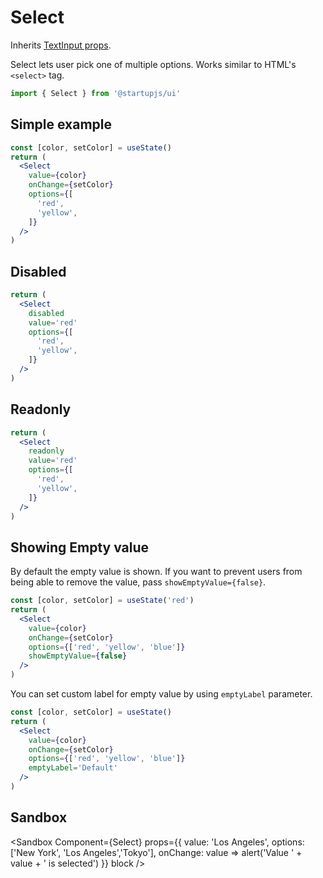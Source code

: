 
# Select

Inherits [TextInput props](/docs/forms/TextInput).

Select lets user pick one of multiple options. Works similar to HTML's `<select>` tag.

```jsx
import { Select } from '@startupjs/ui'
```

## Simple example

```jsx example
const [color, setColor] = useState()
return (
  <Select
    value={color}
    onChange={setColor}
    options={[
      'red',
      'yellow',
    ]}
  />
)
```

## Disabled

```jsx example
return (
  <Select
    disabled
    value='red'
    options={[
      'red',
      'yellow',
    ]}
  />
)
```

## Readonly

```jsx example
return (
  <Select
    readonly
    value='red'
    options={[
      'red',
      'yellow',
    ]}
  />
)
```

## Showing Empty value

By default the empty value is shown. If you want to prevent users from being able to remove the value, pass `showEmptyValue={false}`.

```jsx example
const [color, setColor] = useState('red')
return (
  <Select
    value={color}
    onChange={setColor}
    options={['red', 'yellow', 'blue']}
    showEmptyValue={false}
  />
)
```

You can set custom label for empty value by using `emptyLabel` parameter.

```jsx example
const [color, setColor] = useState()
return (
  <Select
    value={color}
    onChange={setColor}
    options={['red', 'yellow', 'blue']}
    emptyLabel='Default'
  />
)
```

## Sandbox

<Sandbox
  Component={Select}
  props={{
    value: 'Los Angeles',
    options: ['New York', 'Los Angeles','Tokyo'],
    onChange: value => alert('Value ' + value + ' is selected')
  }}
  block
/>

